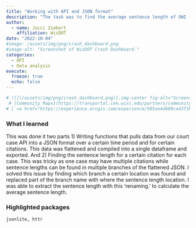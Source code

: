 ```yaml
---
title: "Working with API and JSON format"
description: "The task was to find the average sentence length of OWI (operating while intoxicated) offenders on their 3rd or more OWI citation."
author: 
  - name: Jacci Ziebert
    affiliation: WisDOT
date: "2022-10-04"
#image: /assets/img/png/crash_dashboard.png
#image-alt: "Screenshot of WisDOT Crash Dashboard."
categories:
  - API
  - Data analysis
execute: 
  freeze: true
  echo: false
---
```


```r
# ![](/assets/img/png/crash_dashboard.png){.img-center fig-alt="Screenshot of WisDOT Crash Dashboard."}
 # [Community Maps](https://transportal.cee.wisc.edu/partners/community-maps/crash/)
# [ <a href="https://experience.arcgis.com/experience/505ae4db89ca43f1b943325e6a76e99c" class="btn" role="button">{{< fa laptop >}} App</a> <a href="https://github.com/WA-Department-of-Agriculture/washi_roadmap" class="btn" role="button">{{< fa brands github >}} Code</a> ]{.listing-btn-group}
```

### What I learned

This was done it two parts 1) Writing functions that pulls data from our court case API into a JSON format over a certain time period and for certain citations. This data was flattened and compiled into a single dataframe and exported. And 2) Finding the sentence length for a certain citation for each case. This was tricky as one case may have multiple citations while sentence lengths can be found in multiple branches of the flattened JSON. I solved this issue by finding which branch a certain location was found and replaced part of the branch name with where the sentence length location. I was able to extract the sentence length with this 'renaming.' to calculate the average sentence length.

### Highlighted packages
`jsonlite, httr`
